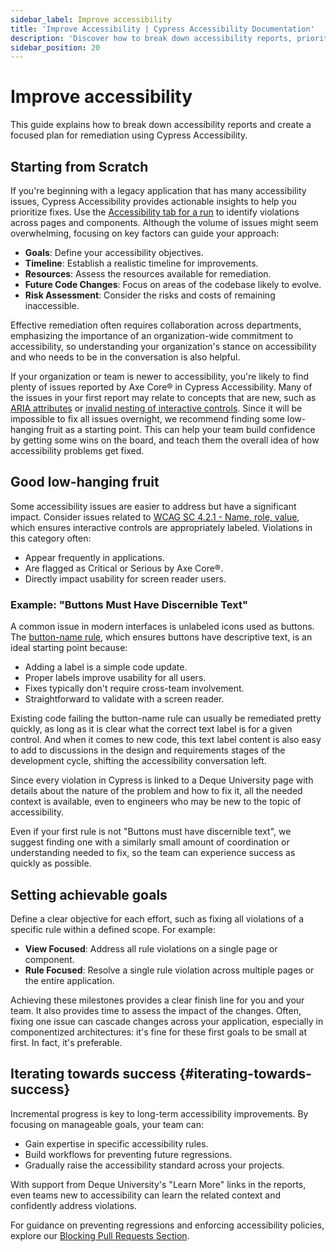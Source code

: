 ```yaml
---
sidebar_label: Improve accessibility
title: 'Improve Accessibility | Cypress Accessibility Documentation'
description: 'Discover how to break down accessibility reports, prioritize fixes, and make impactful progress toward accessible software with Cypress Accessibility.'
sidebar_position: 20
---
```


<ProductHeading product="accessibility" />

# Improve accessibility

This guide explains how to break down accessibility reports and create a focused plan for remediation using Cypress Accessibility.

<DocsImage
  src="/img/accessibility/guides/a11y-standards.png"
  alt="A list of accessibility rules where some are passing and failing. Two major sections are identified - the passing rules as 'Your current standard', and the failing rules as 'Your issues to address'. Within the failing rules list, 2 rules are called out as 'Your next tasks' because they have the smallest count of elements failing the rule."
  noBorder={true}
/>

## Starting from Scratch

If you're beginning with a legacy application that has many accessibility issues, Cypress Accessibility provides actionable insights to help you prioritize fixes. Use the [Accessibility tab for a run](/accessibility/core-concepts/run-level-reports) to identify violations across pages and components. Although the volume of issues might seem overwhelming, focusing on key factors can guide your approach:

- **Goals**: Define your accessibility objectives.
- **Timeline**: Establish a realistic timeline for improvements.
- **Resources**: Assess the resources available for remediation.
- **Future Code Changes**: Focus on areas of the codebase likely to evolve.
- **Risk Assessment**: Consider the risks and costs of remaining inaccessible.

Effective remediation often requires collaboration across departments, emphasizing the importance of an organization-wide commitment to accessibility, so understanding your organization's stance on accessibility and who needs to be in the conversation is also helpful.

If your organization or team is newer to accessibility, you're likely to find plenty of issues reported by Axe Core® in Cypress Accessibility. Many of the issues in your first report may relate to concepts that are new, such as [ARIA attributes](https://developer.mozilla.org/en-US/docs/Web/Accessibility/ARIA) or [invalid nesting of interactive controls](https://dequeuniversity.com/rules/axe/4.2/nested-interactive). Since it will be impossible to fix all issues overnight, we recommend finding some low-hanging fruit as a starting point. This can help your team build confidence by getting some wins on the board, and teach them the overall idea of how accessibility problems get fixed.

## Good low-hanging fruit

Some accessibility issues are easier to address but have a significant impact. Consider issues related to [WCAG SC 4.2.1 \- Name, role, value](https://www.w3.org/WAI/WCAG21/Understanding/name-role-value.html), which ensures interactive controls are appropriately labeled. Violations in this category often:

- Appear frequently in applications.
- Are flagged as Critical or Serious by Axe Core®.
- Directly impact usability for screen reader users.

### Example: "Buttons Must Have Discernible Text"

A common issue in modern interfaces is unlabeled icons used as buttons. The [button-name rule](https://dequeuniversity.com/rules/axe/4.7/button-name), which ensures buttons have descriptive text, is an ideal starting point because:

- Adding a label is a simple code update.
- Proper labels improve usability for all users.
- Fixes typically don't require cross-team involvement.
- Straightforward to validate with a screen reader.

Existing code failing the button-name rule can usually be remediated pretty quickly, as long as it is clear what the correct text label is for a given control. And when it comes to new code, this text label content is also easy to add to discussions in the design and requirements stages of the development cycle, shifting the accessibility conversation left.

Since every violation in Cypress is linked to a Deque University page with details about the nature of the problem and how to fix it, all the needed context is available, even to engineers who may be new to the topic of accessibility.

Even if your first rule is not "Buttons must have discernible text", we suggest finding one with a similarly small amount of coordination or understanding needed to fix, so the team can experience success as quickly as possible.

## Setting achievable goals

Define a clear objective for each effort, such as fixing all violations of a specific rule within a defined scope. For example:

- **View Focused**: Address all rule violations on a single page or component.
- **Rule Focused**: Resolve a single rule violation across multiple pages or the entire application.

Achieving these milestones provides a clear finish line for you and your team. It also provides time to assess the impact of the changes. Often, fixing one issue can cascade changes across your application, especially in componentized architectures: it's fine for these first goals to be small at first. In fact, it's preferable.

## Iterating towards success {#iterating-towards-success}

Incremental progress is key to long-term accessibility improvements. By focusing on manageable goals, your team can:

- Gain expertise in specific accessibility rules.
- Build workflows for preventing future regressions.
- Gradually raise the accessibility standard across your projects.

With support from Deque University's "Learn More" links in the reports, even teams new to accessibility can learn the related context and confidently address violations.

For guidance on preventing regressions and enforcing accessibility policies, explore our [Blocking Pull Requests Section](/accessibility/guides/block-pull-requests).
